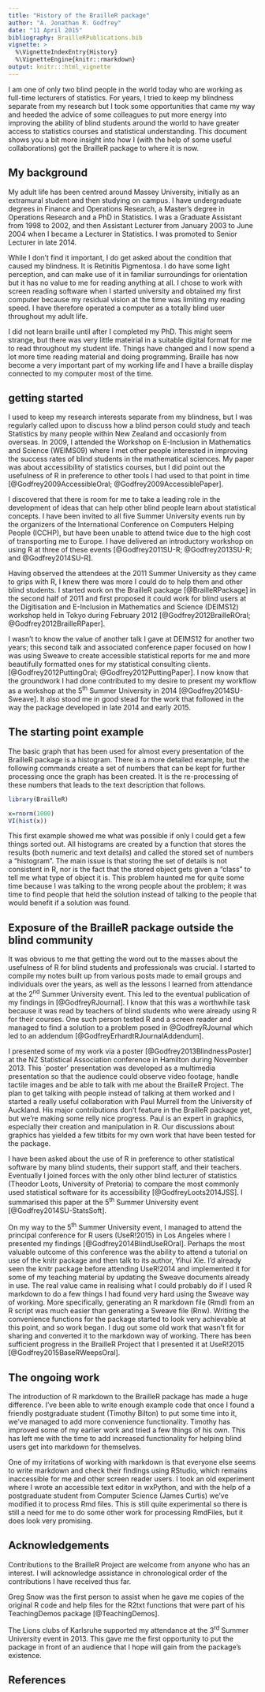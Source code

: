 ---
title: "History of the BrailleR package"
author: "A. Jonathan R. Godfrey"
date: "11 April 2015"
bibliography: BrailleRPublications.bib
vignette: >
  %\VignetteIndexEntry{History}
  %\VignetteEngine{knitr::rmarkdown}
output: knitr:::html_vignette
---



I am one of only two blind people in the world today who are working as full-time lecturers of statistics. For years, I tried to keep my blindness separate from my research but I took some opportunities that came my way and heeded the advice of some colleagues to put more energy into improving the ability of blind students around the world to have greater access to statistics courses and statistical understanding. This document shows you a bit more insight into how I (with the help of some useful collaborations)  got the BrailleR package to where it is now.

## My background


My adult life has been centred around Massey University, initially as an extramural student and then studying on campus. I have undergraduate degrees in Finance and Operations Research,  a Master's degree in Operations Research and a PhD in Statistics. I was a Graduate Assistant from 1998 to 2002, and then Assistant Lecturer from January 2003 to June 2004 when I became a Lecturer in Statistics. I was promoted to Senior Lecturer in late 2014.

While I don't find it important, I do get asked about the condition that caused my blindness. It is Retinitis Pigmentosa. I do have some light perception, and can make use of it in familiar surroundings for orientation but it has no value to me for reading anything at all. I chose to work with screen reading software when I started university and obtained my first computer because my residual vision at the time was limiting my reading speed. I have therefore operated a computer as a totally blind user throughout my adult life.

I did not learn braille until after I completed my PhD. This might seem strange, but there was very little mateirial in a suitable digital format for me to read throughout my student life. Things have changed and I now spend a lot more time reading material and doing programming. Braille has now become a very important part of my working life and I have a braille display connected to my computer most of the time.


## getting started


I used to keep my research interests separate from my blindness, but  I was regularly called upon to discuss how a blind person could study and teach Statistics by many people within New Zealand and occasionly from overseas.  In 2009, I attended the Workshop on E-Inclusion in Mathematics and Science (WEIMS09) where I met other people interested in improving the success rates of blind students in the mathematical sciences. My paper was about accessibility of statistics courses, but I did point out the usefulness of R in preference to other tools I had used to that point in time [@Godfrey2009AccessibleOral; @Godfrey2009AccessiblePaper].

I discovered that there is room for me to take a leading role in the development of ideas that can help other blind people learn about statistical concepts.  I have been invited to all five Summer University events run by the organizers of the International Conference on Computers Helping People (ICCHP), but have been unable to attend twice due to the high cost of transporting me to Europe. I have delivered an introductory workshop on using R at three of these events [@Godfrey2011SU-R; @Godfrey2013SU-R; and @Godfrey2014SU-R].

Having observed the attendees at the 2011 Summer University as they came to grips with R, I knew there was more I could do to help them and other blind students. I started work on the BrailleR package [@BrailleRPackage] in the second half of 2011 and first proposed it could work for blind users at the Digitisation and E-Inclusion in Mathematics and Science (DEIMS12) workshop held in Tokyo during February 2012 [@Godfrey2012BrailleROral; @Godfrey2012BrailleRPaper].


I wasn't to know the value of another talk I gave at DEIMS12 for another two years;  this second talk and associated conference paper focused on how I was using Sweave to create accessible statistical reports for me and more beautifully formatted ones for my statistical consulting clients.
[@Godfrey2012PuttingOral; @Godfrey2012PuttingPaper]. I now know that the groundwork I had done contributed to my desire to present my workflow as a workshop at the 5^th^ Summer University in 2014 [@Godfrey2014SU-Sweave]. It also stood me in good stead for the work that followed in the way the package developed in late 2014 and early 2015.

## The starting point example 

The basic graph that has been used for almost every presentation of the BrailleR package is a histogram. There is a more detailed example, but the following commands create a set of numbers that can be kept for further processing once the graph has been created. It is the re-processing of these numbers that leads to the text description that follows.

```{r setup, results="hide"}
library(BrailleR)
```

```{r hist, fig.cap="A histogram of 1000 random values from a normal distribution"}
x=rnorm(1000)
VI(hist(x))
```

This first example showed me what was possible if only I could get a few things sorted out. All histograms  are created by a function that stores the results (both numeric and text details) and called the stored set of numbers a "histogram". The main issue is that storing the set of details is not consistent in R, nor is the fact that the stored object gets given a "class" to tell me what type of object it is. This problem haunted me for quite some time because I was talking to the wrong people about the problem; it was time to find people that held the solution instead of talking to the people that would benefit if a solution was found.

## Exposure of the BrailleR package outside the blind community

It was obvious to me that getting the word out to the masses about the usefulness of R for blind students and professionals was crucial. I started to compile my notes built up from various posts made to email groups and individuals over the years, as well as the lessons I learned from attendance at the 2^nd^ Summer University event. This led to the eventual publication of my findings in [@GodfreyRJournal]. I know that this was a worthwhile task because it was read by teachers of blind students who were already using R for their courses. One such person tested R and a screen reader and managed to find a solution to a problem posed in   @GodfreyRJournal which led to an addendum [@GodfreyErhardtRJournalAddendum]. 

I presented some of my work via a poster [@Godfrey2013BlindnessPoster] at the NZ Statistical Association conference in Hamilton during November 2013. This `poster' presentation was developed as a multimedia presentation so that the audience could observe video footage, handle tactile images and be able to talk with me about the BrailleR Project. The plan to get talking with people instead of talking at them worked and I started a really useful collaboration with Paul Murrell from the University of Auckland. His major contributions don't feature in the BrailleR package yet, but we're making some relly nice progress. Paul is an expert in graphics, especially their creation and manipulation in R. Our discussions about graphics has yielded a few titbits for my own work that have been tested for the package.

I have been asked about the use of R in preference to other statistical software by many blind students, their support staff, and  their teachers. Eventually I joined forces with the only other blind lecturer of statistics (Theodor Loots, University of Pretoria) to compare the most commonly used statistical software for its accessibility [@GodfreyLoots2014JSS]. I summarised this paper at the 5^th^ Summer University event [@Godfrey2014SU-StatsSoft]. 

On my way to the 5^th^ Summer University event, I managed to attend the principal conference for R users (UseR!2015) in Los Angeles where I presented my findings [@Godfrey2014BlindUseROral]. Perhaps the most valuable outcome of this conference was the ability to attend a tutorial on use of the knitr package and then talk to its author, Yihui Xie. I'd already seen the knitr package before attending UseR!2014 and implemented it for some of my teaching material by updating the Sweave documents already in use.  The real value came in realising what I could probably do if I used R markdown to do a few things I had found very hard using the Sweave way of working. More specifically, generating an R markdown file (Rmd) from an R script was much easier than generating a Sweave file (Rnw). Writing the convenience functions for the package started to look very achievable at this point, and so work began. I dug out some old work that wasn't fit for sharing and converted it to the markdown way of working. There has been sufficient progress in the BrailleR Project that I presented it at UseR!2015 [@Godfrey2015BaseRWeepsOral]. 


## The ongoing work

The introduction of R markdown to the BrailleR package has made a huge difference. I've been able to write enough example code that once I found a friendly postgraduate student (Timothy Bilton) to put some time into it, we've managed to add more convenience functionality. Timothy has improved some of my earlier work and tried a few things of his own. This has left me with the time to add increased functionality for helping blind users get into  markdown for themselves.

One of my irritations of working with markdown is that everyone else seems to write markdown and check their findings using RStudio, which remains inaccessible for me and other screen reader users. I took an old experiment where I wrote an accessible text editor in wxPython, and with the help of a postgraduate student from Computer Science (James Curtis) we've modified it to process Rmd files. This is still quite experimental so there is still a need for me to do some other work for processing RmdFiles, but it does look very promising.

## Acknowledgements


Contributions to the BrailleR Project are welcome from anyone who has an
interest. I will acknowledge assistance in chronological order of the
contributions I have received thus far.

Greg Snow was the first person to assist when he gave me copies of the
original R code and help files for the R2txt functions that were part of
his TeachingDemos package [@TeachingDemos].

The Lions clubs of Karlsruhe supported my attendance at the 3^rd^ Summer
University event in 2013. This gave me the first opportunity to
put the package in front of an audience that I hope will gain from the
package's existence. 

## References
